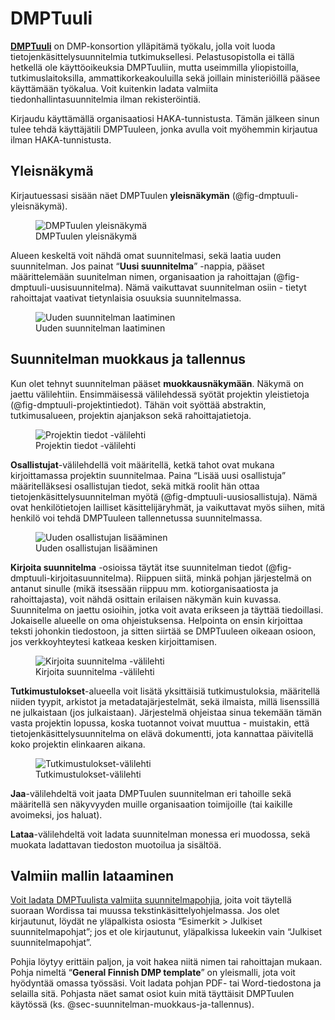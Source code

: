 # DMPTuuli {#sec-dmptuuli}

[**DMPTuuli**](https://dmptuuli.fi/) on DMP-konsortion ylläpitämä työkalu, jolla voit luoda tietojenkäsittelysuunnitelmia tutkimuksellesi. Pelastusopistolla ei tällä hetkellä ole käyttöoikeuksia DMPTuuliin, mutta useimmilla yliopistoilla, tutkimuslaitoksilla, ammattikorkeakouluilla sekä joillain ministeriöillä pääsee käyttämään työkalua. Voit kuitenkin ladata valmiita tiedonhallintasuunnitelmia ilman rekisteröintiä.

Kirjaudu käyttämällä organisaatiosi HAKA-tunnistusta. Tämän jälkeen sinun tulee tehdä käyttäjätili DMPTuuleen, jonka avulla voit myöhemmin kirjautua ilman HAKA-tunnistusta.

## Yleisnäkymä {#sec-yleisnäkymä}

Kirjautuessasi sisään näet DMPTuulen **yleisnäkymän** (@fig-dmptuuli-yleisnäkymä).

![DMPTuulen yleisnäkymä](pics/dmptuuli/dmptuuli_yleisnäkymä.png){#fig-dmptuuli-yleisnäkymä fig-alt="DMPTuulen yleisnäkymä. Suunnitelmia on yksi. Kirjautumisnäkymä on Åbo Akademin."}

Alueen keskeltä voit nähdä omat suunnitelmasi, sekä laatia uuden suunnitelman. Jos painat "**Uusi suunnitelma**" -nappia, pääset määrittelemään suunitelman nimen, organisaation ja rahoittajan (@fig-dmptuuli-uusisuunnitelma). Nämä vaikuttavat suunnitelman osiin - tietyt rahoittajat vaativat tietynlaisia osuuksia suunnitelmassa.

![Uuden suunnitelman laatiminen](pics/dmptuuli/dmptuuli_uusisuunnitelma.png){#fig-dmptuuli-uusisuunnitelma fig-alt="Uuden suunnitelman laatiminen. Projektin nimi on Testisuunnitelma. Projektille on merkitty, että se on testaamista varten, eikä sille löydy organisaatiota tai rahoittajaa."}

## Suunnitelman muokkaus ja tallennus {#sec-suunnitelman-muokkaus-ja-tallennus}

Kun olet tehnyt suunnitelman pääset **muokkausnäkymään**. Näkymä on jaettu välilehtiin. Ensimmäisessä välilehdessä syötät projektin yleistietoja (@fig-dmptuuli-projektintiedot). Tähän voit syöttää abstraktin, tutkimusalueen, projektin ajanjakson sekä rahoittajatietoja.

![Projektin tiedot -välilehti](pics/dmptuuli/dmptuuli_projektintiedot.png){#fig-dmptuuli-projektintiedot fig-alt="Projektin tiedot -välilehti. Projektin nimi on testisuunnitelma, eikä tiivistelmää ole lisätty. Projekti on tutkimusalueelta sosiologia, alkaa tammikuun ensimmäisenä päivänä vuonna 2024 ja loppuu vuoden loppuun. Rahoittajaa ei olla määritelty."}

**Osallistujat**-välilehdellä voit määritellä, ketkä tahot ovat mukana kirjoittamassa projektin suunnitelmaa. Paina "Lisää uusi osallistuja" määritelläksesi osallistujan tiedot, sekä mitkä roolit hän ottaa tietojenkäsittelysuunnitelman myötä (@fig-dmptuuli-uusiosallistuja). Nämä ovat henkilötietojen lailliset käsittelijäryhmät, ja vaikuttavat myös siihen, mitä henkilö voi tehdä DMPTuuleen tallennetussa suunnitelmassa.

![Uuden osallistujan lisääminen](pics/dmptuuli/dmptuuli_uusiosallistuja.png){#fig-dmptuuli-uusiosallistuja fig-alt="Uuden osallistujan lisääminen."}

**Kirjoita suunnitelma** -osioissa täytät itse suunnitelman tiedot (@fig-dmptuuli-kirjoitasuunnitelma). Riippuen siitä, minkä pohjan järjestelmä on antanut sinulle (mikä itsessään riippuu mm. kotiorganisaatiosta ja rahoittajasta), voit nähdä osittain erilaisen näkymän kuin kuvassa. Suunnitelma on jaettu osioihin, jotka voit avata erikseen ja täyttää tiedoillasi. Jokaiselle alueelle on oma ohjeistuksensa. Helpointa on ensin kirjoittaa teksti johonkin tiedostoon, ja sitten siirtää se DMPTuuleen oikeaan osioon, jos verkkoyhteytesi katkeaa kesken kirjoittamisen.

![Kirjoita suunnitelma -välilehti](pics/dmptuuli/dmptuuli_kirjoitasuunnitelma.png){#fig-dmptuuli-kirjoitasuunnitelma fig-alt="Kirjoita suunnitelma -välilehti. Näkymällä on kuusi kategoriaa englanniksi. Kaikki kategoriat ovat suljettuina, mutta voi avata painamalla niitä."}

**Tutkimustulokset**-alueella voit lisätä yksittäisiä tutkimustuloksia, määritellä niiden tyypit, arkistot ja metadatajärjestelmät, sekä ilmaista, millä lisenssillä ne julkaistaan (jos julkaistaan). Järjestelmä ohjeistaa sinua tekemään tämän vasta projektin lopussa, koska tuotannot voivat muuttua - muistakin, että tietojenkäsittelysuunnitelma on elävä dokumentti, jota kannattaa päivitellä koko projektin elinkaaren aikana.

![Tutkimustulokset-välilehti](pics/dmptuuli/dmptuuli_tutkimustulokset.png){#fig-dmptuuli-tutkimustulokset fig-alt="Tutkimustulokset-välilehti. Osioon on lisätty yksi tutkimustulos: kerätty datasetti, tyypiltä 'Dataset'. Sen ilmaistaan julkaistavaksi Zenodo-arkistossa tammikuun ensimmäisenä päivänä vuonna 2025, käyttöoikeustasoltaan 'Open'- eli avoimella tasolla."}

**Jaa**-välilehdeltä voit jaata DMPTuulen suunnitelman eri tahoille sekä määritellä sen näkyvyyden muille organisaation toimijoille (tai kaikille avoimeksi, jos haluat).

**Lataa**-välilehdeltä voit ladata suunnitelman monessa eri muodossa, sekä muokata ladattavan tiedoston muotoilua ja sisältöä.

## Valmiin mallin lataaminen {#sec-valmiin-mallin-lataaminen}

[Voit ladata DMPTuulista valmiita suunnitelmapohjia]{.underline}, joita voit täytellä suoraan Wordissa tai muussa tekstinkäsittelyohjelmassa. Jos olet kirjautunut, löydät ne yläpalkista osiosta "Esimerkit \> Julkiset suunnitelmapohjat"; jos et ole kirjautunut, yläpalkissa lukeekin vain "Julkiset suunnitelmapohjat".

Pohjia löytyy erittäin paljon, ja voit hakea niitä nimen tai rahoittajan mukaan. Pohja nimeltä "**General Finnish DMP template**" on yleismalli, jota voit hyödyntää omassa työssäsi. Voit ladata pohjan PDF- tai Word-tiedostona ja selailla sitä. Pohjasta näet samat osiot kuin mitä täyttäisit DMPTuulen käytössä (ks. @sec-suunnitelman-muokkaus-ja-tallennus).
